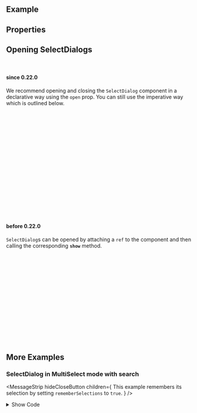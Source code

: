 
<Meta of={ComponentStories} />

<DocsHeader />

<br />

## Example

<Canvas of={ComponentStories.Default} />

## Properties

<ControlsWithNote of={ComponentStories.Default} />

<DomRefTable rows={DialogDomRef} />

## Opening SelectDialogs

<br />

#### since 0.22.0

We recommend opening and closing the `SelectDialog` component in a declarative way using the `open` prop.
You can still use the imperative way which is outlined below.

```jsx
const MyComponentWithSelectDialog = () => {
  const [dialogIsOpen, setDialogIsOpen] = useState(false);
  return (
    <>
      <Button
        onClick={() => {
          setDialogIsOpen(true);
        }}
      >
        Open SelectDialog
      </Button>
      <SelectDialog open={dialogIsOpen} headerText="Select Product">
        <StandardListItem image="pathToImg" description="description">
          Product
        </StandardListItem>
      </SelectDialog>
    </>
  );
};
```

#### before 0.22.0

`SelectDialog`s can be opened by attaching a `ref` to the component and then calling the corresponding **`show`** method.

```jsx
const SelectDialogComponent = () => {
  const dialogRef = useRef(null);
  const onButtonClick = () => {
    dialogRef.current.show();
  };
  return (
    <>
      <Button onClick={onButtonClick}>Open SelectDialog</Button>
      <SelectDialog ref={dialogRef} headerText="Select Product">
        <StandardListItem image="pathToImg" description="description">
          Product
        </StandardListItem>
      </SelectDialog>
    </>
  );
};
```

## More Examples

### SelectDialog in MultiSelect mode with search

<MessageStrip
  hideCloseButton
  children={
    <Text>
      This example remembers its selection by setting <code>rememberSelections</code> to <code>true</code>.
    </Text>
  }
/>

<Canvas of={ComponentStories.MultiSelect} sourceState="none" />

<details>

<summary>Show Code</summary>

```tsx
const MultiSelectDialog = () => {
  const dialogRef = useRef(null);
  // predefined selection
  const selectedProducts = { 'HT-102': true, 'HT-203': true, 'HT-1038': true };
  // number of selected items
  const [selectedItems, setSelectedItems] = useState<Record<string, boolean>>(selectedProducts);
  const [searchVal, setSearchVal] = useState();
  const [products, setProducts] = useState(Object.keys(selectedProducts));

  const onButtonClick = () => {
    dialogRef.current.show();
  };

  // search
  const handleSearch = (e) => {
    setSearchVal(e.detail.value);
  };
  const handleSearchReset = () => {
    setSearchVal(undefined);
  };
  const handleItemClick = (e) => {
    const itemDescription = e.detail.item.dataset.description;
    setSelectedItems((prev) => {
      if (prev[itemDescription]) {
        const { [itemDescription]: _omit, ...rest } = prev;
        return rest;
      } else {
        return { ...prev, [itemDescription]: true };
      }
    });
  };
  // clear selection
  const handleClear = () => {
    setSelectedItems({});
  };
  // confirm selection
  const handleConfirm = () => {
    setProducts(Object.keys(selectedItems));
  };

  return (
    <>
      <Button onClick={onButtonClick}>Open Dialog</Button>
      <SelectDialog
        mode={ListMode.MultiSelect}
        ref={dialogRef}
        onSearchInput={handleSearch}
        onSearch={handleSearch}
        onSearchReset={handleSearchReset}
        numberOfSelectedItems={Object.keys(selectedItems).length}
        listProps={{ onItemClick: handleItemClick }}
        showClearButton
        rememberSelections
        onClear={handleClear}
        onConfirm={handleConfirm}
      >
        {new Array(40)
          .fill('')
          .map((_, index) => {
            const currentProduct = listItems[index % 4];
            const description = `${currentProduct.description}${index}`;
            const lowerCaseSearchVal = searchVal?.toLowerCase();
            if (
              searchVal &&
              !description.toLowerCase().includes(lowerCaseSearchVal) &&
              !currentProduct.text.toLowerCase().includes(lowerCaseSearchVal)
            ) {
              return null;
            }
            return (
              <StandardListItem
                image={currentProduct.img}
                description={`${currentProduct.description}${index}`}
                data-description={`${currentProduct.description}${index}`}
                key={`${currentProduct.text}${index}`}
                selected={selectedItems[description]}
              >
                {currentProduct.text}
              </StandardListItem>
            );
          })
          .filter(Boolean)}
      </SelectDialog>
      <FlexBox>
        <Label>Selected: </Label>
        <Text>{products.join(', ')}</Text>
      </FlexBox>
    </>
  );
};
```

</details>

<Footer />
